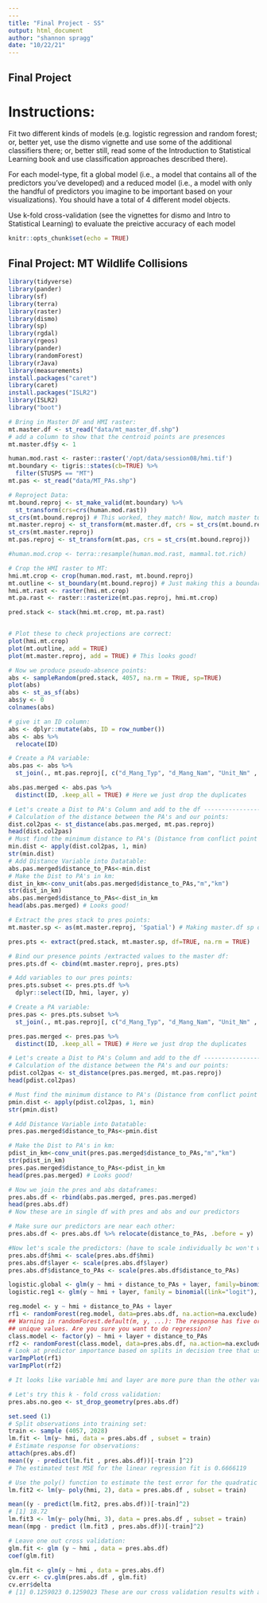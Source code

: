```yaml
---
---
title: "Final Project - SS"
output: html_document
author: "shannon spragg"
date: "10/22/21"
---
```

## Final Project

# Instructions:
Fit two different kinds of models (e.g. logistic regression and random forest; or, better yet, use the dismo vignette and use some of the additional classifiers there; or, better still, read some of the Introduction to Statistical Learning book and use classification approaches described there).

For each model-type, fit a global model (i.e., a model that contains all of the predictors you’ve developed) and a reduced model (i.e., a model with only the handful of predictors you imagine to be important based on your visualizations). You should have a total of 4 different model objects.

Use k-fold cross-validation (see the vignettes for dismo and Intro to Statistical Learning) to evaluate the preictive accuracy of each model


```r
knitr::opts_chunk$set(echo = TRUE)
```

## Final Project: MT Wildlife Collisions
```r
library(tidyverse)
library(pander)
library(sf)
library(terra)
library(raster)
library(dismo)
library(sp)
library(rgdal) 
library(rgeos)
library(pander)
library(randomForest)
library(rJava)
library(measurements)
install.packages("caret")
library(caret)
install.packages("ISLR2")
library(ISLR2)
library("boot")
```


```r
# Bring in Master DF and HMI raster:
mt.master.df <- st_read("data/mt_master_df.shp")
# add a column to show that the centroid points are presences
mt.master.df$y <- 1

human.mod.rast <- raster::raster('/opt/data/session08/hmi.tif')
mt.boundary <- tigris::states(cb=TRUE) %>% 
  filter(STUSPS == "MT") 
mt.pas <- st_read("data/MT_PAs.shp")

# Reproject Data:
mt.bound.reproj <- st_make_valid(mt.boundary) %>% 
  st_transform(crs=crs(human.mod.rast))
st_crs(mt.bound.reproj) # This worked, they match! Now, match master to this one
mt.master.reproj <- st_transform(mt.master.df, crs = st_crs(mt.bound.reproj))
st_crs(mt.master.reproj)
mt.pas.reproj <- st_transform(mt.pas, crs = st_crs(mt.bound.reproj))

#human.mod.crop <- terra::resample(human.mod.rast, mammal.tot.rich)

# Crop the HMI raster to MT:
hmi.mt.crop <- crop(human.mod.rast, mt.bound.reproj)
mt.outline <- st_boundary(mt.bound.reproj) # Just making this a boundary (not polygon)
hmi.mt.rast <- raster(hmi.mt.crop)
mt.pa.rast <- raster::rasterize(mt.pas.reproj, hmi.mt.crop)

pred.stack <- stack(hmi.mt.crop, mt.pa.rast)


# Plot these to check projections are correct:
plot(hmi.mt.crop)
plot(mt.outline, add = TRUE) 
plot(mt.master.reproj, add = TRUE) # This looks good!
```

```r
# Now we produce pseudo-absence points:
abs <- sampleRandom(pred.stack, 4057, na.rm = TRUE, sp=TRUE)
plot(abs)
abs <- st_as_sf(abs)
abs$y <- 0
colnames(abs)

# give it an ID column:
abs <- dplyr::mutate(abs, ID = row_number())
abs <- abs %>% 
  relocate(ID)
```

```r
# Create a PA variable:
abs.pas <- abs %>%
  st_join(., mt.pas.reproj[, c("d_Mang_Typ", "d_Mang_Nam", "Unit_Nm" , "Loc_Nm")], left = TRUE) 

abs.pas.merged <- abs.pas %>%
  distinct(ID, .keep_all = TRUE) # Here we just drop the duplicates

# Let's create a Dist to PA's Column and add to the df ------------------------
# Calculation of the distance between the PA's and our points:
dist.col2pas <- st_distance(abs.pas.merged, mt.pas.reproj)
head(dist.col2pas)
# Must find the minimum distance to PA's (Distance from conflict point to nearest PA)
min.dist <- apply(dist.col2pas, 1, min)
str(min.dist)
# Add Distance Variable into Datatable:
abs.pas.merged$distance_to_PAs<-min.dist
# Make the Dist to PA's in km:
dist_in_km<-conv_unit(abs.pas.merged$distance_to_PAs,"m","km")
str(dist_in_km)
abs.pas.merged$distance_to_PAs<-dist_in_km
head(abs.pas.merged) # Looks good!
```


```r
# Extract the pres stack to pres points:
mt.master.sp <- as(mt.master.reproj, 'Spatial') # Making master.df sp object

pres.pts <- extract(pred.stack, mt.master.sp, df=TRUE, na.rm = TRUE)

# Bind our presence points /extracted values to the master df:
pres.pts.df <- cbind(mt.master.reproj, pres.pts)

# Add variables to our pres points:
pres.pts.subset <- pres.pts.df %>%
  dplyr::select(ID, hmi, layer, y)

# Create a PA variable:
pres.pas <- pres.pts.subset %>%
  st_join(., mt.pas.reproj[, c("d_Mang_Typ", "d_Mang_Nam", "Unit_Nm" , "Loc_Nm")], left = TRUE) 

pres.pas.merged <- pres.pas %>%
  distinct(ID, .keep_all = TRUE) # Here we just drop the duplicates

# Let's create a Dist to PA's Column and add to the df ------------------------
# Calculation of the distance between the PA's and our points:
pdist.col2pas <- st_distance(pres.pas.merged, mt.pas.reproj)
head(pdist.col2pas)

# Must find the minimum distance to PA's (Distance from conflict point to nearest PA)
pmin.dist <- apply(pdist.col2pas, 1, min)
str(pmin.dist)

# Add Distance Variable into Datatable:
pres.pas.merged$distance_to_PAs<-pmin.dist

# Make the Dist to PA's in km:
pdist_in_km<-conv_unit(pres.pas.merged$distance_to_PAs,"m","km")
str(pdist_in_km)
pres.pas.merged$distance_to_PAs<-pdist_in_km
head(pres.pas.merged) # Looks good!

```

```r
# Now we join the pres and abs dataframes:
pres.abs.df <- rbind(abs.pas.merged, pres.pas.merged)
head(pres.abs.df)
# Now these are in single df with pres and abs and our predictors
```


```r
# Make sure our predictors are near each other:
pres.abs.df <- pres.abs.df %>% relocate(distance_to_PAs, .before = y)

#Now let's scale the predictors: (have to scale individually bc won't work all together)
pres.abs.df$hmi <- scale(pres.abs.df$hmi)
pres.abs.df$layer <- scale(pres.abs.df$layer)
pres.abs.df$distance_to_PAs <- scale(pres.abs.df$distance_to_PAs)

```

```r
logistic.global <- glm(y ~ hmi + distance_to_PAs + layer, family=binomial(link="logit"), data = pres.abs.df)
logistic.reg1 <- glm(y ~ hmi + layer, family = binomial(link="logit"), data = pres.abs.df)
```

```r
reg.model <- y ~ hmi + distance_to_PAs + layer
rf1 <- randomForest(reg.model, data=pres.abs.df, na.action=na.exclude)
## Warning in randomForest.default(m, y, ...): The response has five or fewer
## unique values. Are you sure you want to do regression?
class.model <- factor(y) ~ hmi + layer + distance_to_PAs
rf2 <- randomForest(class.model, data=pres.abs.df, na.action=na.exclude)
# Look at predictor importance based on splits in decision tree that uses the variables:
varImpPlot(rf1)
varImpPlot(rf2)

# It looks like variable hmi and layer are more pure than the other variable, which is pretty close to zero
```

```r
# Let's try this k - fold cross validation:
pres.abs.no.geo <- st_drop_geometry(pres.abs.df)

set.seed (1)
# Split observations into training set:
train <- sample (4057, 2028)
lm.fit <- lm(y~ hmi, data = pres.abs.df , subset = train)
# Estimate response for observations:
attach(pres.abs.df)
mean((y - predict(lm.fit , pres.abs.df))[-train ]^2)
# The estimated test MSE for the linear regression fit is 0.6666119

# Use the poly() function to estimate the test error for the quadratic and cubic regressions:
lm.fit2 <- lm(y~ poly(hmi, 2), data = pres.abs.df , subset = train)

mean((y - predict(lm.fit2, pres.abs.df))[-train]^2)
# [1] 18.72
lm.fit3 <- lm(y~ poly(hmi, 3), data = pres.abs.df , subset = train)
mean((mpg - predict (lm.fit3 , pres.abs.df))[-train]^2)

# Leave one out cross validation:
glm.fit <- glm (y ~ hmi , data = pres.abs.df)
coef(glm.fit)

glm.fit <- glm(y ~ hmi , data = pres.abs.df)
cv.err <- cv.glm(pres.abs.df , glm.fit)
cv.err$delta
# [1] 0.1259023 0.1259023 These are our cross validation results with a K of 8114


```
